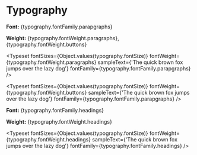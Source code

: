 
<Meta title="Tokens/Typography" />

# Typography

**Font:** {typography.fontFamily.parapgraphs}

**Weight:** {typography.fontWeight.paragraphs}, {typography.fontWeight.buttons}

<Typeset
	fontSizes={Object.values(typography.fontSize)}
	fontWeight={typography.fontWeight.paragraphs}
	sampleText={'The quick brown fox jumps over the lazy dog'}
	fontFamily={typography.fontFamily.parapgraphs}
/>

<Typeset
	fontSizes={Object.values(typography.fontSize)}
	fontWeight={typography.fontWeight.buttons}
	sampleText={'The quick brown fox jumps over the lazy dog'}
	fontFamily={typography.fontFamily.parapgraphs}
/>

**Font:** {typography.fontFamily.headings}

**Weight:** {typography.fontWeight.headings}

<Typeset
	fontSizes={Object.values(typography.fontSize)}
	fontWeight={typography.fontWeight.headings}
	sampleText={'The quick brown fox jumps over the lazy dog'}
	fontFamily={typography.fontFamily.headings}
/>
